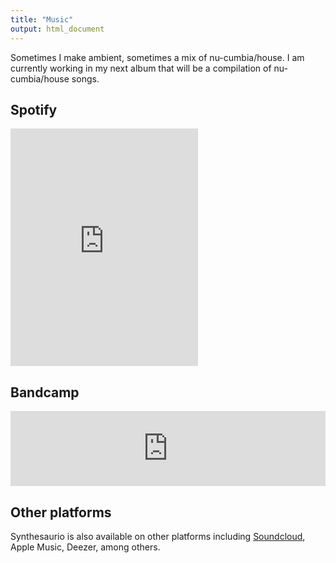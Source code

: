 ```yaml
---
title: "Music"
output: html_document
---
```

Sometimes I make ambient, sometimes a mix of nu-cumbia/house. I am currently working in my next album that will be a compilation of nu-cumbia/house songs.  

## Spotify

<iframe src="https://open.spotify.com/embed/artist/6I82d8Cma7jwrCZFFfbidn" width="300" height="380" frameborder="0" allowtransparency="true" allow="encrypted-media">

</iframe>

## Bandcamp

<iframe style="border: 0; width: 100%; height: 120px;" src="https://bandcamp.com/EmbeddedPlayer/track=2582810741/size=large/bgcol=333333/linkcol=2ebd35/tracklist=false/artwork=small/transparent=true/" seamless>

<a href="http://synthesaurio.bandcamp.com/track/the-green">The Green by Synthesaurio</a>

</iframe>

## Other platforms

Synthesaurio is also available on other platforms including  [Soundcloud](https://soundcloud.com/synthesaurio), Apple Music, Deezer, among others.